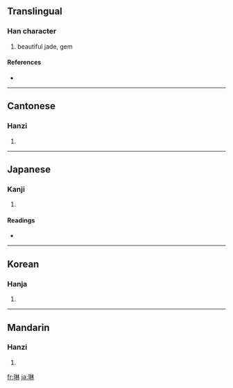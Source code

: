 ==Translingual==

===Han character===
{{Han char|rn=96|rad=玉|as=08|sn=12|four=1419<sub>0</sub>|canj=一土木木 (MGDD)}}

# beautiful jade, gem

====References====
* {{Han ref|kx=0735.090|dkj=21077|dj=1147.070|hdz=21120.080|uh=7433|ud=29747|bh=B559|bd=46425}}

----

==Cantonese==

===Hanzi===
{{yue-hanzi|jyut=|y=lam4}}

# {{defn|Cantonese}}

----

==Japanese==

===Kanji===
{{ja-kanji|grade=|rs=玉08}}

# {{defn|Japanese}}

====Readings====
* {{ja-readings|on=[[りん]] (rin)|kun=|nanori=}}

----

==Korean==

===Hanja===
{{ko-hanja|hangeul=림>임|eumhun=|rv=rim>im|mr=rim>im|y=lim>im}}

# {{defn|Korean}}

----

==Mandarin==

===Hanzi===
{{cmn-hanzi|pin=[[lín]] ([[lin2]])|wg=lin<sup>2</sup>}}

# {{defn|Mandarin}}

[[fr:琳]]
[[ja:琳]]